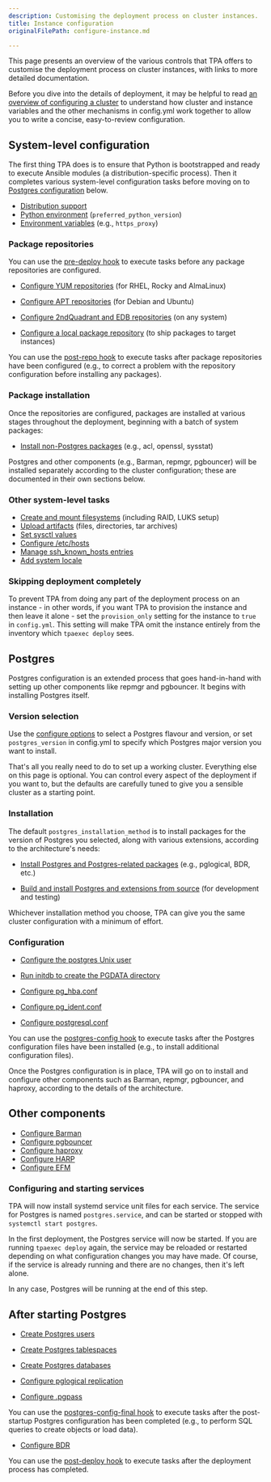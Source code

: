 ```yaml
---
description: Customising the deployment process on cluster instances.
title: Instance configuration
originalFilePath: configure-instance.md

---
```


This page presents an overview of the various controls that TPA
offers to customise the deployment process on cluster instances, with
links to more detailed documentation.

Before you dive into the details of deployment, it may be helpful to
read [an overview of configuring a cluster](configure-cluster/) to
understand how cluster and instance variables and the other mechanisms
in config.yml work together to allow you to write a concise,
easy-to-review configuration.

## System-level configuration

The first thing TPA does is to ensure that Python is bootstrapped
and ready to execute Ansible modules (a distribution-specific process).
Then it completes various system-level configuration tasks before moving
on to [Postgres configuration](#postgres) below.

-   [Distribution support](reference/distributions/)
-   [Python environment](reference/python/) (`preferred_python_version`)
-   [Environment variables](reference/target_environment/) (e.g., `https_proxy`)

### Package repositories

You can use the
[pre-deploy hook](tpaexec-hooks/#pre-deploy)
to execute tasks before any package repositories are configured.

-   [Configure YUM repositories](reference/yum_repositories/)
    (for RHEL, Rocky and AlmaLinux)

-   [Configure APT repositories](reference/apt_repositories/)
    (for Debian and Ubuntu)

-   [Configure 2ndQuadrant and EDB repositories](reference/2q_and_edb_repositories/)
    (on any system)

-   [Configure a local package repository](reference/local-repo/)
    (to ship packages to target instances)

You can use the
[post-repo hook](tpaexec-hooks/#post-repo)
to execute tasks after package repositories have been configured (e.g.,
to correct a problem with the repository configuration before installing
any packages).

### Package installation

Once the repositories are configured, packages are installed at various
stages throughout the deployment, beginning with a batch of system
packages:

-   [Install non-Postgres packages](reference/packages/)
    (e.g., acl, openssl, sysstat)

Postgres and other components (e.g., Barman, repmgr, pgbouncer) will be
installed separately according to the cluster configuration; these are
documented in their own sections below.

### Other system-level tasks

-   [Create and mount filesystems](reference/volumes/) (including RAID,
    LUKS setup)
-   [Upload artifacts](reference/artifacts/) (files, directories,
    tar archives)
-   [Set sysctl values](reference/sysctl_values/)
-   [Configure /etc/hosts](reference/hosts/)
-   [Manage ssh_known_hosts entries](reference/manage_ssh_hostkeys/)
-   [Add system locale](reference/locale/)

### Skipping deployment completely

To prevent TPA from doing any part of the deployment process on an
instance - in other words, if you want TPA to provision the instance and
then leave it alone - set the `provision_only` setting for the instance
to `true` in `config.yml`. This setting will make TPA omit the instance
entirely from the inventory which `tpaexec deploy` sees.

## Postgres

Postgres configuration is an extended process that goes hand-in-hand
with setting up other components like repmgr and pgbouncer. It begins
with installing Postgres itself.

### Version selection

Use the [configure options](tpaexec-configure/#software-versions) to
select a Postgres flavour and version, or set `postgres_version` in
config.yml to specify which Postgres major version you want to install.

That's all you really need to do to set up a working cluster. Everything
else on this page is optional. You can control every aspect of the
deployment if you want to, but the defaults are carefully tuned to give
you a sensible cluster as a starting point.

### Installation

The default `postgres_installation_method` is to install packages for
the version of Postgres you selected, along with various extensions,
according to the architecture's needs:

-   [Install Postgres and Postgres-related packages](reference/postgres_installation_method_pkg/)
    (e.g., pglogical, BDR, etc.)

-   [Build and install Postgres and extensions from source](reference/postgres_installation_method_src/)
    (for development and testing)

Whichever installation method you choose, TPA can give you the same
cluster configuration with a minimum of effort.

### Configuration

-   [Configure the postgres Unix user](reference/postgres_user/)

-   [Run initdb to create the PGDATA directory](reference/initdb/)

-   [Configure pg_hba.conf](reference/pg_hba_conf/)

-   [Configure pg_ident.conf](reference/pg_ident_conf/)

-   [Configure postgresql.conf](reference/postgresql_conf/)

You can use the
[postgres-config hook](tpaexec-hooks/#postgres-config)
to execute tasks after the Postgres configuration files have been
installed (e.g., to install additional configuration files).

Once the Postgres configuration is in place, TPA will go on to
install and configure other components such as Barman, repmgr,
pgbouncer, and haproxy, according to the details of the architecture.

## Other components

-   [Configure Barman](reference/barman/)
-   [Configure pgbouncer](reference/pgbouncer/)
-   [Configure haproxy](reference/haproxy/)
-   [Configure HARP](reference/harp/)
-   [Configure EFM](reference/efm/)

### Configuring and starting services

TPA will now install systemd service unit files for each service.
The service for Postgres is named `postgres.service`, and can be started
or stopped with `systemctl start postgres`.

In the first deployment, the Postgres service will now be started. If
you are running `tpaexec deploy` again, the service may be reloaded or
restarted depending on what configuration changes you may have made. Of
course, if the service is already running and there are no changes, then
it's left alone.

In any case, Postgres will be running at the end of this step.

## After starting Postgres

-   [Create Postgres users](reference/postgres_users/)

-   [Create Postgres tablespaces](reference/postgres_tablespaces/)

-   [Create Postgres databases](reference/postgres_databases/)

-   [Configure pglogical replication](reference/pglogical/)

-   [Configure .pgpass](reference/pgpass/)

You can use the
[postgres-config-final hook](tpaexec-hooks/#postgres-config-final)
to execute tasks after the post-startup Postgres configuration has been
completed (e.g., to perform SQL queries to create objects or load data).

-   [Configure BDR](reference/bdr/)

You can use the
[post-deploy hook](tpaexec-hooks/#post-deploy)
to execute tasks after the deployment process has completed.
